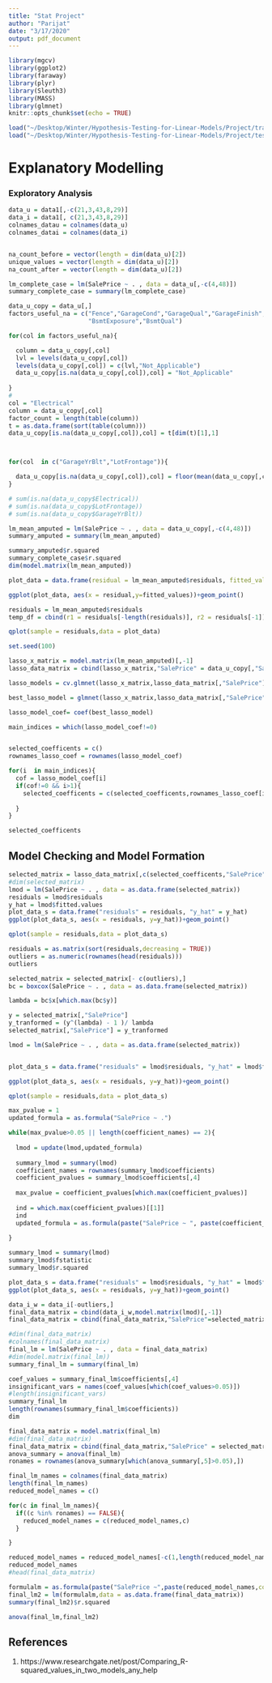 ```yaml
---
title: "Stat Project"
author: "Parijat"
date: "3/17/2020"
output: pdf_document
---
```


```r
library(mgcv)
library(ggplot2)
library(faraway)
library(plyr)
library(Sleuth3)
library(MASS)
library(glmnet)
knitr::opts_chunk$set(echo = TRUE)
```

```r
load("~/Desktop/Winter/Hypothesis-Testing-for-Linear-Models/Project/train.RData")
load("~/Desktop/Winter/Hypothesis-Testing-for-Linear-Models/Project/test.RData")
```


# Explanatory Modelling   
### Exploratory Analysis   
```r
data_u = data1[,-c(21,3,43,8,29)]
data_i = data1[, c(21,3,43,8,29)]
colnames_datau = colnames(data_u)
colnames_datai = colnames(data_i)


na_count_before = vector(length = dim(data_u)[2])
unique_values = vector(length = dim(data_u)[2])
na_count_after = vector(length = dim(data_u)[2])

lm_complete_case = lm(SalePrice ~ . , data = data_u[,-c(4,48)])
summary_complete_case = summary(lm_complete_case)

data_u_copy = data_u[,]
factors_useful_na = c("Fence","GarageCond","GarageQual","GarageFinish","GarageType","BsmtCond",
                      "BsmtExposure","BsmtQual")

for(col in factors_useful_na){

  column = data_u_copy[,col]
  lvl = levels(data_u_copy[,col])
  levels(data_u_copy[,col]) = c(lvl,"Not_Applicable")
  data_u_copy[is.na(data_u_copy[,col]),col] = "Not_Applicable"
  
}
#
col = "Electrical"
column = data_u_copy[,col]
factor_count = length(table(column))
t = as.data.frame(sort(table(column)))
data_u_copy[is.na(data_u_copy[,col]),col] = t[dim(t)[1],1]



for(col  in c("GarageYrBlt","LotFrontage")){

  data_u_copy[is.na(data_u_copy[,col]),col] = floor(mean(data_u_copy[,col],na.rm = TRUE))
}

# sum(is.na(data_u_copy$Electrical))
# sum(is.na(data_u_copy$LotFrontage))
# sum(is.na(data_u_copy$GarageYrBlt))

lm_mean_amputed = lm(SalePrice ~ . , data = data_u_copy[,-c(4,48)])
summary_amputed = summary(lm_mean_amputed)

summary_amputed$r.squared
summary_complete_case$r.squared
dim(model.matrix(lm_mean_amputed))
```
```r
plot_data = data.frame(residual = lm_mean_amputed$residuals, fitted_values = lm_mean_amputed$fitted.values)

ggplot(plot_data, aes(x = residual,y=fitted_values))+geom_point()
```
```r
residuals = lm_mean_amputed$residuals
temp_df = cbind(r1 = residuals[-length(residuals)], r2 = residuals[-1])
```
```r
qplot(sample = residuals,data = plot_data)
```
```r
set.seed(100)

lasso_x_matrix = model.matrix(lm_mean_amputed)[,-1]
lasso_data_matrix = cbind(lasso_x_matrix,"SalePrice" = data_u_copy[,"SalePrice"])

lasso_models = cv.glmnet(lasso_x_matrix,lasso_data_matrix[,"SalePrice"],standardize = TRUE,alpha = 1)

best_lasso_model = glmnet(lasso_x_matrix,lasso_data_matrix[,"SalePrice"],alpha = 1,lambda = lasso_models$lambda.1se)

lasso_model_coef= coef(best_lasso_model)

main_indices = which(lasso_model_coef!=0)


selected_coefficents = c()
rownames_lasso_coef = rownames(lasso_model_coef)

for(i  in main_indices){
  cof = lasso_model_coef[i]
  if(cof!=0 && i>1){
    selected_coefficents = c(selected_coefficents,rownames_lasso_coef[i])
    
  }
}

selected_coefficents
```

## Model Checking and Model Formation
```r

selected_matrix = lasso_data_matrix[,c(selected_coefficents,"SalePrice")]
#dim(selected_matrix)
lmod = lm(SalePrice ~ . , data = as.data.frame(selected_matrix))
residuals = lmod$residuals
y_hat = lmod$fitted.values
plot_data_s = data.frame("residuals" = residuals, "y_hat" = y_hat)
ggplot(plot_data_s, aes(x = residuals, y=y_hat))+geom_point()
```
```r
qplot(sample = residuals,data = plot_data_s)
```

```r
residuals = as.matrix(sort(residuals,decreasing = TRUE))
outliers = as.numeric(rownames(head(residuals)))
outliers


```
```r
selected_matrix = selected_matrix[- c(outliers),]
bc = boxcox(SalePrice ~ . , data = as.data.frame(selected_matrix))
```
```r
lambda = bc$x[which.max(bc$y)]

y = selected_matrix[,"SalePrice"]
y_tranformed = (y^(lambda) - 1 )/ lambda
selected_matrix[,"SalePrice"] = y_tranformed

lmod = lm(SalePrice ~ . , data = as.data.frame(selected_matrix))


plot_data_s = data.frame("residuals" = lmod$residuals, "y_hat" = lmod$fitted.values)

ggplot(plot_data_s, aes(x = residuals, y=y_hat))+geom_point()
```
```r
qplot(sample = residuals,data = plot_data_s)
```
```r
max_pvalue = 1
updated_formula = as.formula("SalePrice ~ .")

while(max_pvalue>0.05 || length(coefficient_names) == 2){
  
  lmod = update(lmod,updated_formula)
  
  summary_lmod = summary(lmod)
  coefficient_names = rownames(summary_lmod$coefficients)
  coefficient_pvalues = summary_lmod$coefficients[,4]
  
  max_pvalue = coefficient_pvalues[which.max(coefficient_pvalues)]
  
  ind = which.max(coefficient_pvalues)[[1]]
  ind
  updated_formula = as.formula(paste("SalePrice ~ ", paste(coefficient_names[-c(1,ind)], collapse= "+")))
  
}

summary_lmod = summary(lmod)
summary_lmod$fstatistic
summary_lmod$r.squared

```
```r
plot_data_s = data.frame("residuals" = lmod$residuals, "y_hat" = lmod$fitted.values)
ggplot(plot_data_s, aes(x = residuals, y=y_hat))+geom_point()
```
```r
data_i_w = data_i[-outliers,]
final_data_matrix = cbind(data_i_w,model.matrix(lmod)[,-1])
final_data_matrix = cbind(final_data_matrix,"SalePrice"=selected_matrix[,"SalePrice"])

#dim(final_data_matrix)
#colnames(final_data_matrix)
final_lm = lm(SalePrice ~ . , data = final_data_matrix)
#dim(model.matrix(final_lm))
summary_final_lm = summary(final_lm)

coef_values = summary_final_lm$coefficients[,4]
insignificant_vars = names(coef_values[which(coef_values>0.05)])
#length(insignificant_vars)
summary_final_lm
length(rownames(summary_final_lm$coefficients))
dim
```
```r

final_data_matrix = model.matrix(final_lm)
#dim(final_data_matrix)
final_data_matrix = cbind(final_data_matrix,"SalePrice" = selected_matrix[,"SalePrice"])
anova_summary = anova(final_lm)
ronames = rownames(anova_summary[which(anova_summary[,5]>0.05),])

final_lm_names = colnames(final_data_matrix)
length(final_lm_names)
reduced_model_names = c()

for(c in final_lm_names){
  if((c %in% ronames) == FALSE){
    reduced_model_names = c(reduced_model_names,c)
  }

}

reduced_model_names = reduced_model_names[-c(1,length(reduced_model_names))]
reduced_model_names
#head(final_data_matrix)
```
```r
formulalm = as.formula(paste("SalePrice ~",paste(reduced_model_names,collapse = "+")))
final_lm2 = lm(formulalm,data = as.data.frame(final_data_matrix))
summary(final_lm2)$r.squared

```

```r
anova(final_lm,final_lm2)
```

## References 
1. https://www.researchgate.net/post/Comparing_R-squared_values_in_two_models_any_help
